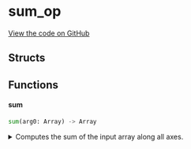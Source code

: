 # sum_op



[View the code on GitHub](https://github.com/endia-ai/Endia/tree/nightly/endia/functional/reduce_ops/sum_op.mojo)

## Structs

## Functions

#### **sum**

```python
sum(arg0: Array) -> Array
```

<details>
<summary>Computes the sum of the input array along all axes.</summary>

###### Args

- ``arg0``: ``Array``
  The input array.

###### Returns
- ``Array`` - An array containing the sum of the input array along all axes.

**Examples:**
```python
 a = Array([[1, 2], [3, 4]])
 result = sum(a)
 print(result)
```

**Note:**
This function supports:
- Automatic differentiation (forward and reverse modes).
- Complex valued arguments.


</details>

